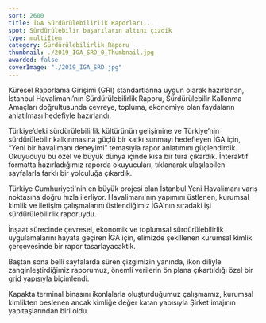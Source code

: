 ```yaml
---
sort: 2600
title: İGA Sürdürülebilirlik Raporları...
spot: Sürdürülebilir başarıların altını çizdik
type: multiItem
category: Sürdürülebilirlik Raporu
thumbnail: ./2019_IGA_SRD_0_Thumbnail.jpg
awarded: false
coverImage: "./2019_IGA_SRD.jpg"
---
```




<MultiItemLayoutOneItem oneItemTitle="İGA 2019 SÜRDÜRÜLEBİLİRLİK RAPORU" oneItemSubTitle="Sürdürülebilir başarıların altını çizdik" sliderImages={[IGASRD2019_0]} awarded={false}>

Küresel Raporlama Girişimi (GRI) standartlarına uygun olarak hazırlanan, İstanbul Havalimanı’nın Sürdürülebilirlik Raporu, Sürdürülebilir Kalkınma Amaçları doğrultusunda çevreye, topluma, ekonomiye olan faydaların anlatılması hedefiyle hazırlandı.

Türkiye’deki sürdürülebilirlik kültürünün gelişimine ve Türkiye’nin sürdürülebilir kalkınmasına güçlü bir katkı sunmayı hedefleyen İGA için, “Yeni bir havalimanı deneyimi” temasıyla rapor anlatımını güçlendirdik. Okuyucuyu bu özel ve büyük dünya içinde kısa bir tura çıkardık. İnteraktif formatta hazırladığımız raporda okuyucuları, tıklanarak ulaşılabilen sayfalarla farklı bir yolculuğa çıkardık.

</MultiItemLayoutOneItem>


<MultiItemLayoutOneItem oneItemTitle="İGA 2016 SÜRDÜRÜLEBİLİRLİK RAPORU" oneItemSubTitle="Geleceğin havalimanının yolculuğu" sliderImages={[IGASRD2016_0,IGASRD2016_1,IGASRD2016_2,IGASRD2016_3,IGASRD2016_4,IGASRD2016_5,IGASRD2016_6,IGASRD2016_7,IGASRD2016_8]} awarded={false}>

Türkiye Cumhuriyeti'nin en büyük projesi olan İstanbul Yeni Havalimanı varış noktasına doğru hızla ilerliyor. Havalimanı'nın yapımını üstlenen, kurumsal kimlik ve iletişim çalışmalarını üstlendiğimiz İGA'nın sıradaki işi sürdürülebilirlik raporuydu.

İnşaat sürecinde çevresel, ekonomik ve toplumsal sürdürülebilirlik uygulamalarını hayata geçiren İGA için, elimizde şekillenen kurumsal kimlik çerçevesinde bir rapor tasarlayacaktık.

Baştan sona belli sayfalarda süren çizgimizin yanında, ikon diliyle zanginleştirdiğimiz raporumuz, önemli verilerin ön plana çıkartıldığı özel bir grid yapısıyla biçimlendi.

Kapakta terminal binasını ikonlalarla oluşturduğumuz çalışmamız, kurumsal kimlikten beslenen ancak kimliğe değer katan yapısıyla Şirket imajının yapıtaşlarından biri oldu.

</MultiItemLayoutOneItem>
